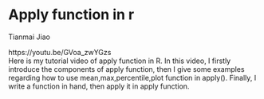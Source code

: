 # Apply function in r

Tianmai Jiao

https://youtu.be/GVoa_zwYGzs  
Here is my tutorial video of apply function in R. In this video, I firstly introduce the components of apply function, then I give some examples regarding how to use mean,max,percentile,plot function in apply(). Finally, I  write a function in hand, then apply it in apply function.
